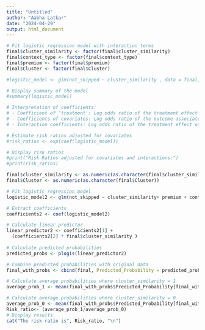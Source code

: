 ```yaml
---
title: "Untitled"
author: "Aabha Latkar"
date: "2024-04-29"
output: html_document
---
```

```r
# Fit logistic regression model with interaction terms
final$cluster_similarity <- factor(final$cluster_similarity)
final$context_type <- factor(final$context_type)
final$premium <- factor(final$premium)
final$Cluster <- factor(final$Cluster)

#logistic_model <- glm(not_skipped ~ cluster_similarity , data = final, family = binomial)

# Display summary of the model
#summary(logistic_model)

# Interpretation of coefficients:
# - Coefficient of 'treatment': Log odds ratio of the treatment effect on the outcome
# - Coefficients of covariates: Log odds ratio of the outcome associated with a one-unit change in each covariate, adjusted for other variables
# - Interaction coefficients: Log odds ratio of the treatment effect on the outcome, modified by the interaction with each covariate

# Estimate risk ratios adjusted for covariates
#risk_ratios <- exp(coef(logistic_model))

# Display risk ratios
#print("Risk Ratios adjusted for covariates and interactions:")
#print(risk_ratios)

```


```r
final$cluster_similarity <- as.numeric(as.character(final$cluster_similarity))
final$Cluster <- as.numeric(as.character(final$Cluster))

# Fit logistic regression model
logistic_model2 <- glm(not_skipped ~ cluster_similarity+ premium + context_switch , data = final, family = binomial)

# Extract coefficients
coefficients2 <- coef(logistic_model2)

# Calculate linear predictor
linear_predictor2 <- coefficients2[1] +
  (coefficients2[2] * final$cluster_similarity )
  
# Calculate predicted probabilities
predicted_probs <- plogis(linear_predictor2)

# Combine predicted probabilities with original data
final_with_probs <- cbind(final, Predicted_Probability = predicted_probs)

# Calculate average probabilities where cluster_similarity = 1
average_prob_1 <- mean(final_with_probs$Predicted_Probability[final_with_probs$cluster_similarity == 1])

# Calculate average probabilities where cluster_similarity = 0
average_prob_0 <- mean(final_with_probs$Predicted_Probability[final_with_probs$cluster_similarity == 0])
Risk_ratio<- (average_prob_1/average_prob_0)
# Display results
cat("The risk ratio is", Risk_ratio, "\n")

```


